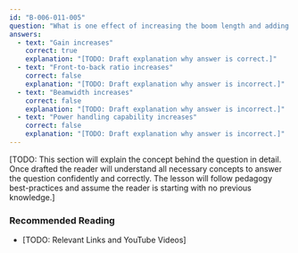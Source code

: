 ```yaml
---
id: "B-006-011-005"
question: "What is one effect of increasing the boom length and adding directors to a Yagi antenna?"
answers:
  - text: "Gain increases"
    correct: true
    explanation: "[TODO: Draft explanation why answer is correct.]"
  - text: "Front-to-back ratio increases"
    correct: false
    explanation: "[TODO: Draft explanation why answer is incorrect.]"
  - text: "Beamwidth increases"
    correct: false
    explanation: "[TODO: Draft explanation why answer is incorrect.]"
  - text: "Power handling capability increases"
    correct: false
    explanation: "[TODO: Draft explanation why answer is incorrect.]"
---
```


[TODO: This section will explain the concept behind the question in detail. Once drafted the reader will understand all necessary concepts to answer the question confidently and correctly. The lesson will follow pedagogy best-practices and assume the reader is starting with no previous knowledge.]

### Recommended Reading

- [TODO: Relevant Links and YouTube Videos]
